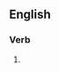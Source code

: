 ==English==

===Verb===
{{head|en|verb form}}

# {{present participle of|guarantee|lang=en|nocat=1}}